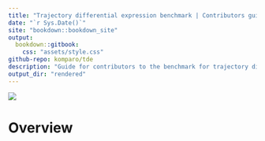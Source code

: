 ```yaml
--- 
title: "Trajectory differential expression benchmark | Contributors guide"
date: "`r Sys.Date()`"
site: "bookdown::bookdown_site"
output:
  bookdown::gitbook: 
    css: "assets/style.css"
github-repo: komparo/tde
description: "Guide for contributors to the benchmark for trajectory differential expression methods"
output_dir: "rendered"
---
```


![](figures/logo.png)

# Overview {-}